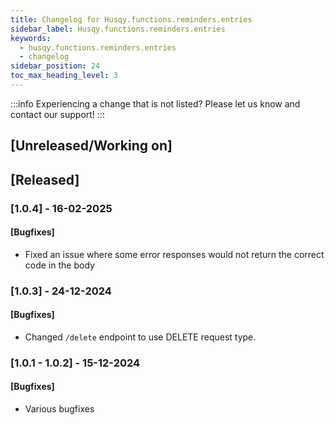 ```yaml
---
title: Changelog for Husqy.functions.reminders.entries
sidebar_label: Husqy.functions.reminders.entries
keywords:
  - husqy.functions.reminders.entries
  - changelog
sidebar_position: 24
toc_max_heading_level: 3
---
```


:::info
Experiencing a change that is not listed? Please let us know and contact our support!
:::

## [Unreleased/Working on]

## [Released]

### [1.0.4] - 16-02-2025

#### [Bugfixes]

- Fixed an issue where some error responses would not return the correct code in the body

### [1.0.3] - 24-12-2024

#### [Bugfixes]

- Changed `/delete` endpoint to use DELETE request type.

### [1.0.1 - 1.0.2] - 15-12-2024

#### [Bugfixes]

- Various bugfixes